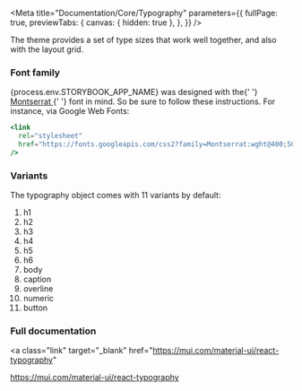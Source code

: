 
<Meta
  title="Documentation/Core/Typography"
  parameters={{
    fullPage: true,
    previewTabs: {
      canvas: { hidden: true },
    },
  }}
/>

<Title>Typography</Title>
<Subtitle>
  The theme provides a set of type sizes that work well together, and also with
  the layout grid.
</Subtitle>

### Font family

<p>
  {process.env.STORYBOOK_APP_NAME} was designed with the{' '}
  <a target="_blank" href="https://fonts.google.com/specimen/Montserrat">
    Montserrat
  </a>{' '}
  font in mind. So be sure to follow these instructions. For instance, via
  Google Web Fonts:
</p>

```jsx
<link
  rel="stylesheet"
  href="https://fonts.googleapis.com/css2?family=Montserrat:wght@400;500;600;700&display=swap"
/>
```

### Variants

<p>The typography object comes with 11 variants by default:</p>

<ol>
  <li>h1</li>
  <li>h2</li>
  <li>h3</li>
  <li>h4</li>
  <li>h5</li>
  <li>h6</li>
  <li>body</li>
  <li>caption</li>
  <li>overline</li>
  <li>numeric</li>
  <li>button</li>
</ol>

### Full documentation

<a
  class="link"
  target="_blank"
  href="https://mui.com/material-ui/react-typography"
>
  https://mui.com/material-ui/react-typography
</a>